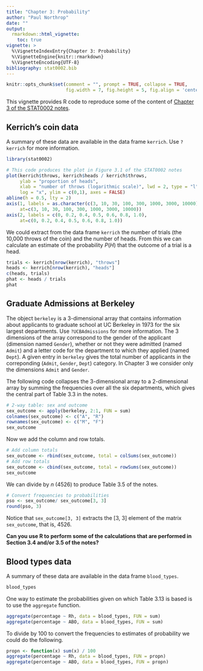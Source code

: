 ```yaml
---
title: "Chapter 3: Probability"
author: "Paul Northrop"
date: ""
output: 
  rmarkdown::html_vignette:
    toc: true
vignette: >
  %\VignetteIndexEntry{Chapter 3: Probability}
  %\VignetteEngine{knitr::rmarkdown}
  %\VignetteEncoding{UTF-8}
bibliography: stat0002.bib
---
```


```r
knitr::opts_chunk$set(comment = "", prompt = TRUE, collapse = TRUE,
                      fig.width = 7, fig.height = 5, fig.align = 'center')
```

This vignette provides R code to reproduce some of the content of [Chapter 3 of the STAT0002 notes](https://paulnorthrop.github.io/stat0002book/probability.html).

## Kerrich's coin data

A summary of these data are available in the data frame `kerrich`.  Use `?kerrich` for more information.

```r
library(stat0002)
```

```r
# This code produces the plot in Figure 3.1 of the STAT0002 notes
plot(kerrich$throws, kerrich$heads / kerrich$throws,
     ylab = "proportion of heads",
     xlab = "number of throws (logarithmic scale)", lwd = 2, type = "l",
     log = "x", ylim = c(0,1), axes = FALSE)
abline(h = 0.5, lty = 2)
axis(1, labels = as.character(c(3, 10, 30, 100, 300, 1000, 3000, 10000)),
     at=c(3, 10, 30, 100, 300, 1000, 3000, 10000))
axis(2, labels = c(0, 0.2, 0.4, 0.5, 0.6, 0.8, 1.0),
     at=c(0, 0.2, 0.4, 0.5, 0.6, 0.8, 1.0))
```

We could extract from the data frame `kerrich` the number of trials (the 10,000 throws of the coin) and the number of heads.  From this we can calculate an estimate of the probability $P(H)$ that the outcome of a trial is a head.

```r
trials <- kerrich[nrow(kerrich), "throws"]
heads <- kerrich[nrow(kerrich), "heads"]
c(heads, trials)
phat <- heads / trials
phat
```

## Graduate Admissions at Berkeley

The object `berkeley` is a 3-dimensional array that contains information about applicants to graduate school at UC Berkeley in 1973 for the six largest departments. Use `?UCBAdmissions` for more information. The 3 dimensions of the array correspond to the gender of the applicant (dimension named `Gender`), whether or not they were admitted (named `Admit`) and a letter code for the department to which they applied (named `Dept`).  A given entry in `berkeley` gives the total number of applicants in the correponding (`Admit`, `Gender`, `Dept`) category. In Chapter 3 we consider only the dimensions `Admit` and `Gender`.  

The following code collapses the 3-dimensional array to a 2-dimensional array by summing the frequencies over all the six departments, which gives the central part of Table 3.3 in the notes. 

```r
# 2-way table: sex and outcome
sex_outcome <- apply(berkeley, 2:1, FUN = sum)
colnames(sex_outcome) <- c("A", "R")
rownames(sex_outcome) <- c("M", "F")
sex_outcome
```

Now we add the column and row totals.

```r
# Add column totals
sex_outcome <- rbind(sex_outcome, total = colSums(sex_outcome))
# Add row totals
sex_outcome <- cbind(sex_outcome, total = rowSums(sex_outcome))
sex_outcome
```

We can divide by $n$ (4526) to produce Table 3.5 of the notes.

```r
# Convert frequencies to probabilities
pso <- sex_outcome/ sex_outcome[3, 3]
round(pso, 3)
```

Notice that `sex_outcome[3, 3]` extracts the [3, 3] element of the matrix `sex_outcome`, that is, 4526.

**Can you use R to perform some of the calculations that are performed in Section 3.4 and/or 3.5 of the notes?**

## Blood types data

A summary of these data are available in the data frame `blood_types`.

```r
blood_types
```

One way to estimate the probabilities given on which Table 3.13 is based is to use the `aggregate` function.

```r
aggregate(percentage ~ Rh, data = blood_types, FUN = sum) 
aggregate(percentage ~ ABO, data = blood_types, FUN = sum)
```

To divide by 100 to convert the frequencies to estimates of probability we could do the following.

```r
propn <- function(x) sum(x) / 100
aggregate(percentage ~ Rh, data = blood_types, FUN = propn) 
aggregate(percentage ~ ABO, data = blood_types, FUN = propn)
```


<script type="text/x-mathjax-config">
   MathJax.Hub.Config({  "HTML-CSS": { minScaleAdjust: 125, availableFonts: [] }  });
</script>

